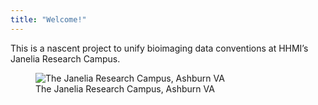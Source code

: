 ```yaml
---
title: "Welcome!"
---
```


:::{.column-page}
This is a nascent project to unify bioimaging data conventions at HHMI's Janelia Research Campus.

![The Janelia Research Campus, Ashburn VA](janelia.jpg)
:::
